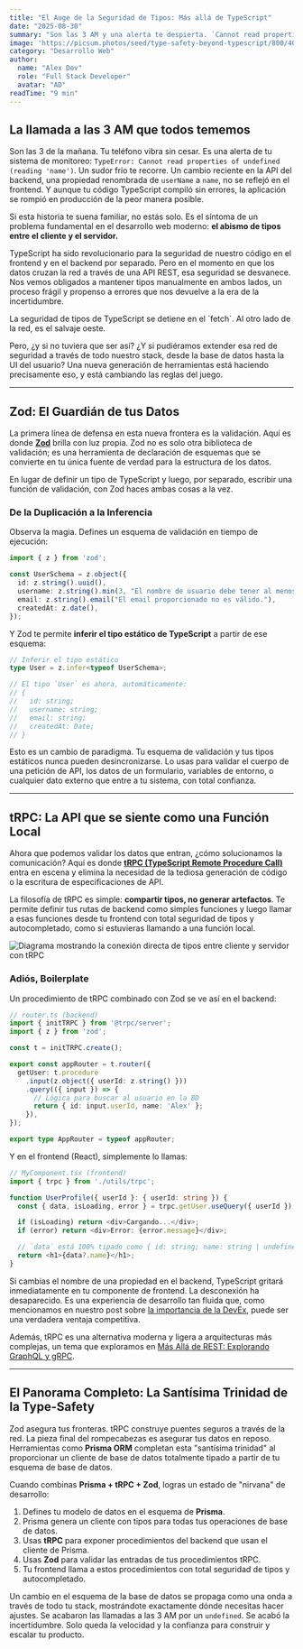 ```yaml
---
title: "El Auge de la Seguridad de Tipos: Más allá de TypeScript"
date: "2025-08-30"
summary: "Son las 3 AM y una alerta te despierta. `Cannot read properties of undefined`. TypeScript es solo el comienzo. Descubre cómo tRPC, Zod y Prisma eliminan esta pesadilla."
image: 'https://picsum.photos/seed/type-safety-beyond-typescript/800/400'
category: "Desarrollo Web"
author:
  name: "Alex Dev"
  role: "Full Stack Developer"
  avatar: "AD"
readTime: "9 min"
---
```


## La llamada a las 3 AM que todos tememos

Son las 3 de la mañana. Tu teléfono vibra sin cesar. Es una alerta de tu sistema de monitoreo: `TypeError: Cannot read properties of undefined (reading 'name')`. Un sudor frío te recorre. Un cambio reciente en la API del backend, una propiedad renombrada de `userName` a `name`, no se reflejó en el frontend. Y aunque tu código TypeScript compiló sin errores, la aplicación se rompió en producción de la peor manera posible.

Si esta historia te suena familiar, no estás solo. Es el síntoma de un problema fundamental en el desarrollo web moderno: **el abismo de tipos entre el cliente y el servidor.**

TypeScript ha sido revolucionario para la seguridad de nuestro código en el frontend y en el backend por separado. Pero en el momento en que los datos cruzan la red a través de una API REST, esa seguridad se desvanece. Nos vemos obligados a mantener tipos manualmente en ambos lados, un proceso frágil y propenso a errores que nos devuelve a la era de la incertidumbre.

<Callout type="warning">
La seguridad de tipos de TypeScript se detiene en el `fetch`. Al otro lado de la red, es el salvaje oeste.
</Callout>

Pero, ¿y si no tuviera que ser así? ¿Y si pudiéramos extender esa red de seguridad a través de todo nuestro stack, desde la base de datos hasta la UI del usuario? Una nueva generación de herramientas está haciendo precisamente eso, y está cambiando las reglas del juego.

---

## Zod: El Guardián de tus Datos

La primera línea de defensa en esta nueva frontera es la validación. Aquí es donde **[Zod](https://zod.dev/)** brilla con luz propia. Zod no es solo otra biblioteca de validación; es una herramienta de declaración de esquemas que se convierte en tu única fuente de verdad para la estructura de los datos.

En lugar de definir un tipo de TypeScript y luego, por separado, escribir una función de validación, con Zod haces ambas cosas a la vez.

### De la Duplicación a la Inferencia

Observa la magia. Defines un esquema de validación en tiempo de ejecución:

```typescript
import { z } from 'zod';

const UserSchema = z.object({
  id: z.string().uuid(),
  username: z.string().min(3, "El nombre de usuario debe tener al menos 3 caracteres."),
  email: z.string().email("El email proporcionado no es válido."),
  createdAt: z.date(),
});
```

Y Zod te permite **inferir el tipo estático de TypeScript** a partir de ese esquema:

```typescript
// Inferir el tipo estático
type User = z.infer<typeof UserSchema>;

// El tipo `User` es ahora, automáticamente:
// {
//   id: string;
//   username: string;
//   email: string;
//   createdAt: Date;
// }
```

Esto es un cambio de paradigma. Tu esquema de validación y tus tipos estáticos nunca pueden desincronizarse. Lo usas para validar el cuerpo de una petición de API, los datos de un formulario, variables de entorno, o cualquier dato externo que entre a tu sistema, con total confianza.

---

## tRPC: La API que se siente como una Función Local

Ahora que podemos validar los datos que entran, ¿cómo solucionamos la comunicación? Aquí es donde **[tRPC (TypeScript Remote Procedure Call)](https://trpc.io/)** entra en escena y elimina la necesidad de la tediosa generación de código o la escritura de especificaciones de API.

La filosofía de tRPC es simple: **compartir tipos, no generar artefactos**. Te permite definir tus rutas de backend como simples funciones y luego llamar a esas funciones desde tu frontend con total seguridad de tipos y autocompletado, como si estuvieras llamando a una función local.

![Diagrama mostrando la conexión directa de tipos entre cliente y servidor con tRPC](https://images.unsplash.com/photo-1618477388954-7852f32655ec?w=800&h=400&fit=crop)

### Adiós, Boilerplate

Un procedimiento de tRPC combinado con Zod se ve así en el backend:

```typescript
// router.ts (backend)
import { initTRPC } from '@trpc/server';
import { z } from 'zod';

const t = initTRPC.create();

export const appRouter = t.router({
  getUser: t.procedure
    .input(z.object({ userId: z.string() }))
    .query(({ input }) => {
      // Lógica para buscar al usuario en la BD
      return { id: input.userId, name: 'Alex' };
    }),
});

export type AppRouter = typeof appRouter;
```

Y en el frontend (React), simplemente lo llamas:

```typescript
// MyComponent.tsx (frontend)
import { trpc } from './utils/trpc';

function UserProfile({ userId }: { userId: string }) {
  const { data, isLoading, error } = trpc.getUser.useQuery({ userId });

  if (isLoading) return <div>Cargando...</div>;
  if (error) return <div>Error: {error.message}</div>;

  // `data` está 100% tipado como { id: string; name: string | undefined }
  return <h1>{data?.name}</h1>;
}
```

Si cambias el nombre de una propiedad en el backend, TypeScript gritará inmediatamente en tu componente de frontend. La desconexión ha desaparecido. Es una experiencia de desarrollo tan fluida que, como mencionamos en nuestro post sobre [la importancia de la DevEx](/blog/devex-competitive-advantage), puede ser una verdadera ventaja competitiva.

Además, tRPC es una alternativa moderna y ligera a arquitecturas más complejas, un tema que exploramos en [Más Allá de REST: Explorando GraphQL y gRPC](/blog/beyond-rest-graphql-grpc).

---

## El Panorama Completo: La Santísima Trinidad de la Type-Safety

Zod asegura tus fronteras. tRPC construye puentes seguros a través de la red. La pieza final del rompecabezas es asegurar tus datos en reposo. Herramientas como **Prisma ORM** completan esta "santísima trinidad" al proporcionar un cliente de base de datos totalmente tipado a partir de tu esquema de base de datos.

Cuando combinas **Prisma + tRPC + Zod**, logras un estado de "nirvana" de desarrollo:

1.  Defines tu modelo de datos en el esquema de **Prisma**.
2.  Prisma genera un cliente con tipos para todas tus operaciones de base de datos.
3.  Usas **tRPC** para exponer procedimientos del backend que usan el cliente de Prisma.
4.  Usas **Zod** para validar las entradas de tus procedimientos tRPC.
5.  Tu frontend llama a estos procedimientos con total seguridad de tipos y autocompletado.

Un cambio en el esquema de la base de datos se propaga como una onda a través de todo tu stack, mostrándote exactamente dónde necesitas hacer ajustes. Se acabaron las llamadas a las 3 AM por un `undefined`. Se acabó la incertidumbre. Solo queda la velocidad y la confianza para construir y escalar tu producto.
